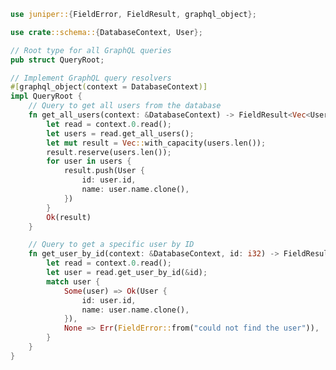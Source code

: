 ```rust  title="db-graphql/src/query.rs"
use juniper::{FieldError, FieldResult, graphql_object};

use crate::schema::{DatabaseContext, User};

// Root type for all GraphQL queries
pub struct QueryRoot;

// Implement GraphQL query resolvers
#[graphql_object(context = DatabaseContext)]
impl QueryRoot {
    // Query to get all users from the database
    fn get_all_users(context: &DatabaseContext) -> FieldResult<Vec<User>> {
        let read = context.0.read();
        let users = read.get_all_users();
        let mut result = Vec::with_capacity(users.len());
        result.reserve(users.len());
        for user in users {
            result.push(User {
                id: user.id,
                name: user.name.clone(),
            })
        }
        Ok(result)
    }

    // Query to get a specific user by ID
    fn get_user_by_id(context: &DatabaseContext, id: i32) -> FieldResult<User> {
        let read = context.0.read();
        let user = read.get_user_by_id(&id);
        match user {
            Some(user) => Ok(User {
                id: user.id,
                name: user.name.clone(),
            }),
            None => Err(FieldError::from("could not find the user")),
        }
    }
}

```